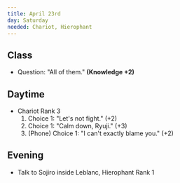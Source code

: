 ```yaml
---
title: April 23rd
day: Saturday
needed: Chariot, Hierophant
---
```


## Class
- Question: "All of them." **(Knowledge +2)**

## Daytime
- Chariot Rank 3
    1. Choice 1: "Let's not fight." (+2)
    1. Choice 1: "Calm down, Ryuji." (+3)
    1. (Phone) Choice 1: "I can't exactly blame you." (+2)

## Evening
- Talk to Sojiro inside Leblanc, Hierophant Rank 1